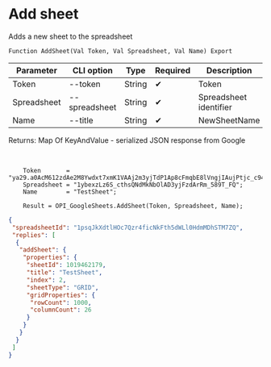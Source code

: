 ﻿---
sidebar_position: 1
---


# Add sheet
 Adds a new sheet to the spreadsheet



`Function AddSheet(Val Token, Val Spreadsheet, Val Name) Export`

  | Parameter | CLI option | Type | Required | Description |
  |-|-|-|-|-|
  | Token | --token | String | &#x2714; | Token |
  | Spreadsheet | --spreadsheet | String | &#x2714; | Spreadsheet identifier |
  | Name | --title | String | &#x2714; | NewSheetName |

  
  Returns:  Map Of KeyAndValue - serialized JSON response from Google

<br/>




```bsl title="1C:Enterprise/OneScript code example"
    Token       = "ya29.a0AcM612zdAe2M8Ywdxt7xmK1VAAj2m3yjTdP1Ap8cFmqbE8lVngjIAujPtjc_c94MCuKNLfn7MSssBd6NfMXDQDrHMUv7Fgjp7cjuXk68n...";
    Spreadsheet = "1ybexzLz6S_cthsQNdMkNbOlAD3yjFzdArRm_589T_FQ";
    Name        = "TestSheet";

    Result = OPI_GoogleSheets.AddSheet(Token, Spreadsheet, Name);
```
 



```json title="Result"
{
 "spreadsheetId": "1psqJkXdtlHOc7Qzr4ficNkFth5dWLl0HdmMDhSTM7ZQ",
 "replies": [
  {
   "addSheet": {
    "properties": {
     "sheetId": 1019462179,
     "title": "TestSheet",
     "index": 2,
     "sheetType": "GRID",
     "gridProperties": {
      "rowCount": 1000,
      "columnCount": 26
     }
    }
   }
  }
 ]
}
```
